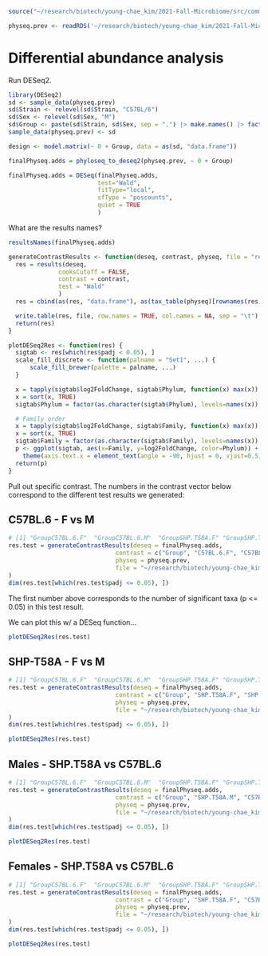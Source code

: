 ```r
source("~/research/biotech/young-chae_kim/2021-Fall-Microbiome/src/common_code.R", local = knitr::knit_global())
```

```r
physeq.prev <- readRDS('~/research/biotech/young-chae_kim/2021-Fall-Microbiome/results/phyloseq.prevfiltered.RDS')
```

# Differential abundance analysis

Run DESeq2.

```r
library(DESeq2)
sd <- sample_data(physeq.prev)
sd$Strain <- relevel(sd$Strain, "C57BL/6")
sd$Sex <- relevel(sd$Sex, "M")
sd$Group <- paste(sd$Strain, sd$Sex, sep = ".") |> make.names() |> factor()
sample_data(physeq.prev) <- sd

design <- model.matrix(~ 0 + Group, data = as(sd, "data.frame"))

finalPhyseq.adds = phyloseq_to_deseq2(physeq.prev, ~ 0 + Group)

finalPhyseq.adds = DESeq(finalPhyseq.adds,
                         test="Wald",
                         fitType="local",
                         sfType = "poscounts",
                         quiet = TRUE
                         )
```

What are the results names?

```r
resultsNames(finalPhyseq.adds)
```

```r
generateContrastResults <- function(deseq, contrast, physeq, file = "results.txt") {
  res = results(deseq,
              cooksCutoff = FALSE,
              contrast = contrast,
              test = "Wald"
              )
  res = cbind(as(res, "data.frame"), as(tax_table(physeq)[rownames(res), ], "matrix"))

  write.table(res, file, row.names = TRUE, col.names = NA, sep = "\t")
  return(res)
}

plotDESeq2Res <- function(res) {
  sigtab <- res[which(res$padj < 0.05), ]
  scale_fill_discrete <- function(palname = "Set1", ...) {
      scale_fill_brewer(palette = palname, ...)
  }

  x = tapply(sigtab$log2FoldChange, sigtab$Phylum, function(x) max(x))
  x = sort(x, TRUE)
  sigtab$Phylum = factor(as.character(sigtab$Phylum), levels=names(x))

  # Family order
  x = tapply(sigtab$log2FoldChange, sigtab$Family, function(x) max(x))
  x = sort(x, TRUE)
  sigtab$Family = factor(as.character(sigtab$Family), levels=names(x))
  p <- ggplot(sigtab, aes(x=Family, y=log2FoldChange, color=Phylum)) + geom_point(size=6) +
    theme(axis.text.x = element_text(angle = -90, hjust = 0, vjust=0.5))
  return(p)
}
```

Pull out specific contrast. The numbers in the contrast vector below correspond to the different test results we generated:

## C57BL.6 - F vs M

```r
# [1] "GroupC57BL.6.F"  "GroupC57BL.6.M"  "GroupSHP.T58A.F" "GroupSHP.T58A.M"
res.test = generateContrastResults(deseq = finalPhyseq.adds,
                              contrast = c("Group", "C57BL.6.F", "C57BL.6.M"),
                              physeq = physeq.prev,
                              file = "~/research/biotech/young-chae_kim/2021-Fall-Microbiome/results/DESeq2/Overall-C57BL.6-FvsM.txt"
)
dim(res.test[which(res.test$padj <= 0.05), ])
```

The first number above corresponds to the number of significant taxa (p <= 0.05) in this test result.

We can plot this w/ a DESeq function...

```r
plotDESeq2Res(res.test)
```

## SHP-T58A - F vs M

```r
# [1] "GroupC57BL.6.F"  "GroupC57BL.6.M"  "GroupSHP.T58A.F" "GroupSHP.T58A.M"
res.test = generateContrastResults(deseq = finalPhyseq.adds,
                              contrast = c("Group", "SHP.T58A.F", "SHP.T58A.M"),
                              physeq = physeq.prev,
                              file = "~/research/biotech/young-chae_kim/2021-Fall-Microbiome/results/DESeq2/Overall-SHP.T58A-FvsM.txt"
)
dim(res.test[which(res.test$padj <= 0.05), ])
```

```r
plotDESeq2Res(res.test)
```

## Males - SHP.T58A vs C57BL.6

```r
# [1] "GroupC57BL.6.F"  "GroupC57BL.6.M"  "GroupSHP.T58A.F" "GroupSHP.T58A.M"
res.test = generateContrastResults(deseq = finalPhyseq.adds,
                              contrast = c("Group", "SHP.T58A.M", "C57BL.6.M"),
                              physeq = physeq.prev,
                              file = "~/research/biotech/young-chae_kim/2021-Fall-Microbiome/results/DESeq2/Overall-Male-SHP.T58AvsC57BL.6.txt"
)
dim(res.test[which(res.test$padj <= 0.05), ])
```

```r
plotDESeq2Res(res.test)
```

## Females - SHP.T58A vs C57BL.6

```r
# [1] "GroupC57BL.6.F"  "GroupC57BL.6.M"  "GroupSHP.T58A.F" "GroupSHP.T58A.M"
res.test = generateContrastResults(deseq = finalPhyseq.adds,
                              contrast = c("Group", "SHP.T58A.F", "C57BL.6.F"),
                              physeq = physeq.prev,
                              file = "~/research/biotech/young-chae_kim/2021-Fall-Microbiome/results/DESeq2/Overall-Female-SHP.T58AvsC57BL.6.txt"
)
dim(res.test[which(res.test$padj <= 0.05), ])
```

```r
plotDESeq2Res(res.test)
```
